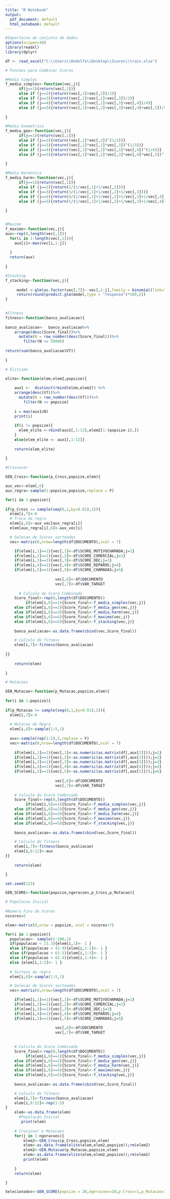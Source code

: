 ---
title: "R Notebook"
output:
  pdf_document: default
  html_notebook: default
---



```{r}
#Importacao do conjunto de dados
options(scipen=10)
library(readxl)
library(dplyr)

df <- read_excel("C:\\Users\\Rodolfo\\Desktop\\Scores\\train.xlsx")


```

```{r}
# Funcoes para Combinar Scores

#Media Simples
f_media_simples<-function(vec,j){
      if(j==1){return(vec[,1])}
      else if (j==2){return((vec[,1]+vec[,2])/2)}
      else if (j==3){return((vec[,1]+vec[,2]+vec[,3])/3)}
      else if (j==4){return((vec[,1]+vec[,2]+vec[,3]+vec[,4])/4)}
      else if (j==5){return((vec[,1]+vec[,2]+vec[,3]+vec[,4]+vec[,5])/5)}
  
}

#Media Geometrica
f_media_geo<-function(vec,j){
      if(j==1){return(vec[,1])}
      else if (j==2){return((vec[,1]*vec[,2])^(1/2))}
      else if (j==3){return((vec[,1]*vec[,2]*vec[,3])^(1/3))}
      else if (j==4){return((vec[,1]*vec[,2]*vec[,3]*vec[,4])^(1/4))}
      else if (j==5){return((vec[,1]*vec[,2]*vec[,3]*vec[,4]*vec[,5])^(1/5))}
  
}

#Media Harmonica
f_media_harm<-function(vec,j){
      if(j==1){return(vec[,1])}
      else if (j==2){return(2/(1/vec[,1]+1/vec[,2]))}
      else if (j==3){return(3/(1/vec[,1]+1/vec[,2]+1/vec[,3]))}
      else if (j==4){return(4/(1/vec[,1]+1/vec[,2]+1/vec[,3]+1/vec[,4]))}
      else if (j==5){return(5/(1/vec[,1]+1/vec[,2]+1/vec[,3]+1/vec[,4]+1/vec[,5]))}
  
}


#Maximo
f_maximo<-function(vec,j){
aux<-rep(0,length(vec[,1]))  
  for(i in 1:length(vec[,1])){
    aux[i]<-max(vec[i,1:j])
    
  }
  return(aux)
  
}

#Stacking
f_stacking<-function(vec,j){
   
     model <-glm(as.factor(vec[,7])~ vec[,1:j],family = binomial(link="logit"))
     return(round(predict.glm(model,type = "response")*100,2))
}
  
```

```{r}
#Fitness
fitness<-function(banco_avaliacao){
  
banco_avaliacao<-  banco_avaliacao%>%
    arrange(desc(Score_final))%>% 
      mutate(N = row_number(desc(Score_final)))%>% 
        filter(N <= 50000) 
            
return(sum(banco_avaliacao$V7))
  
}

```

```{r}

# Elitismo

elite<-function(elem,elem2,popsize){
  
    aux1 <-  distinct(rbind(elem,elem2)) %>%
    arrange(desc(V7))%>% 
      mutate(N = row_number(desc(V7)))%>% 
        filter(N <= popsize) 
    
    i = max(aux1$N)
    print(i)
    
    if(i != popsize){
      elem_elite <-rbind(aux1[,1:12],elem2[1:(popsize-i),])
    }
    else{elem_elite <- aux1[,1:12]}
    
    return(elem_elite)
  
}

```


```{r}
#Crossover

GEN_Cross<-function(p_Cross,popsize,elem){

aux_vec<-elem[,6]
aux_regra<-sample(1:popsize,popsize,replace = F)

for(i in 1:popsize){
  
if(p_Cross >= sample(seq(0,1,by=0.01),1)){
  elem[i,7]<-0
  # Troca da regra
  elem[i,6]<-aux_vec[aux_regra[i]]
  elem[aux_regra[i],6]<-aux_vec[i]

  # Selecao de Scores sorteados
  vec<-matrix(0,nrow=length(df$DOCUMENTO),ncol = 7)

    if(elem[i,1]==1){vec[,1]<-df$SCORE_MOTIVOCHAMADA;j=1}
    if(elem[i,2]==1){vec[,2]<-df$SCORE_COMERCIAL;j=2}
    if(elem[i,3]==1){vec[,3]<-df$SCORE_ODC;j=3}
    if(elem[i,4]==1){vec[,4]<-df$SCORE_REPAROS;j=4}
    if(elem[i,5]==1){vec[,5]<-df$SCORE_CHAMADAS;j=5}
    
                      vec[,6]<-df$DOCUMENTO
                      vec[,7]<-df$VAR_TARGET
                      
      # Calculo do Score Combinado
    Score_final<-rep(0,length(df$DOCUMENTO))
         if(elem[i,6]==1){Score_final<-f_media_simples(vec,j)}
    else if(elem[i,6]==2){Score_final<-f_media_geo(vec,j)}
    else if(elem[i,6]==3){Score_final<-f_media_harm(vec,j)}
    else if(elem[i,6]==4){Score_final<-f_maximo(vec,j)}
    else if(elem[i,6]==5){Score_final<-f_stacking(vec,j)}
    
    banco_avaliacao<-as.data.frame(cbind(vec,Score_final))

    # Calculo do fitness
    elem[i,7]<-fitness(banco_avaliacao)
    
}}
     
    return(elem)
  
}

```

```{r}
# Mutacoes

GEN_Mutacao<-function(p_Mutacao,popsize,elem){
 
for(i in 1:popsize){
  
if(p_Mutacao >= sample(seq(0,1,by=0.01),1)){
  elem[i,7]<-0
  
  # Mutacao de Regra
  elem[i,6]<-sample(1:5,1)
  
  aux<-sample(rep(1:5),5,replace = F)
  vec<-matrix(0,nrow=length(df$DOCUMENTO),ncol = 7)
     
    if(elem[i,1]==1){vec[,1]<-as.numeric(as.matrix(df[,aux[1]]));j=1}
    if(elem[i,2]==1){vec[,2]<-as.numeric(as.matrix(df[,aux[2]]));j=2}
    if(elem[i,3]==1){vec[,3]<-as.numeric(as.matrix(df[,aux[3]]));j=3}
    if(elem[i,4]==1){vec[,4]<-as.numeric(as.matrix(df[,aux[4]]));j=4}
    if(elem[i,5]==1){vec[,5]<-as.numeric(as.matrix(df[,aux[5]]));j=5}
    
                      vec[,6]<-df$DOCUMENTO
                      vec[,7]<-df$VAR_TARGET
                      
    # Calculo do Score Combinado
    Score_final<-rep(0,length(df$DOCUMENTO))
         if(elem[i,6]==1){Score_final<-f_media_simples(vec,j)}
    else if(elem[i,6]==2){Score_final<-f_media_geo(vec,j)}
    else if(elem[i,6]==3){Score_final<-f_media_harm(vec,j)}
    else if(elem[i,6]==4){Score_final<-f_maximo(vec,j)}
    else if(elem[i,6]==5){Score_final<-f_stacking(vec,j)}
    
    banco_avaliacao<-as.data.frame(cbind(vec,Score_final))

    # Calculo do fitness
    elem[i,7]<-fitness(banco_avaliacao)
    elem[i,8:12]<-aux
}}
   
    return(elem)

}


```


```{r}

set.seed(123)

GEN_SCORE<-function(popsize,ngeracoes,p_Cross,p_Mutacao){

# Populacao Inicial  
  
#Numero Fixo de Scores
nscores=5

elem<-matrix(0,nrow = popsize, ncol = nscores+7)

for(i in 1:popsize){
  populacao<- sample(1:100,1)
  if(populacao < 23.3){elem[i,1]<- 1 }
  else if(populacao < 43.9){elem[i,1:2]<- 1 }
  else if(populacao < 63.5){elem[i,1:3]<- 1 }
  else if(populacao < 82.4){elem[i,1:4]<- 1 }
  else {elem[i,1:5]<- 1 }
  
  # Sorteio da regra
  elem[i,6]<-sample(1:5,1)

  # Selecao de Scores sorteados
  vec<-matrix(0,nrow=length(df$DOCUMENTO),ncol = 7)

    if(elem[i,1]==1){vec[,1]<-df$SCORE_MOTIVOCHAMADA;j=1}
    if(elem[i,2]==1){vec[,2]<-df$SCORE_COMERCIAL;j=2}
    if(elem[i,3]==1){vec[,3]<-df$SCORE_ODC;j=3}
    if(elem[i,4]==1){vec[,4]<-df$SCORE_REPAROS;j=4}
    if(elem[i,5]==1){vec[,5]<-df$SCORE_CHAMADAS;j=5}
    
                      vec[,6]<-df$DOCUMENTO
                      vec[,7]<-df$VAR_TARGET
                      
  
    # Calculo do Score Combinado
    Score_final<-rep(0,length(df$DOCUMENTO))
         if(elem[i,6]==1){Score_final<-f_media_simples(vec,j)}
    else if(elem[i,6]==2){Score_final<-f_media_geo(vec,j)}
    else if(elem[i,6]==3){Score_final<-f_media_harm(vec,j)}
    else if(elem[i,6]==4){Score_final<-f_maximo(vec,j)}
    else if(elem[i,6]==5){Score_final<-f_stacking(vec,j)}
    
    banco_avaliacao<-as.data.frame(cbind(vec,Score_final))

    # Calculo do fitness
    elem[i,7]<-fitness(banco_avaliacao)
    elem[i,8:12]<-rep(1:5)
}
    elem<-as.data.frame(elem)
      #População Inicial
       print(elem)  
    
    # Crossover e Mutacoes
    for(j in 1:ngeracoes){
        elem2<-GEN_Cross(p_Cross,popsize,elem)
        elem<-as.data.frame(elite(elem,elem2,popsize));rm(elem2)
        elem2<-GEN_Mutacao(p_Mutacao,popsize,elem)
        elem<-as.data.frame(elite(elem,elem2,popsize));rm(elem2)
        print(elem)
      
    }
    return(elem)

}

Selecionados<-GEN_SCORE(popsize = 20,ngeracoes=10,p_Cross=1,p_Mutacao=1)


```
